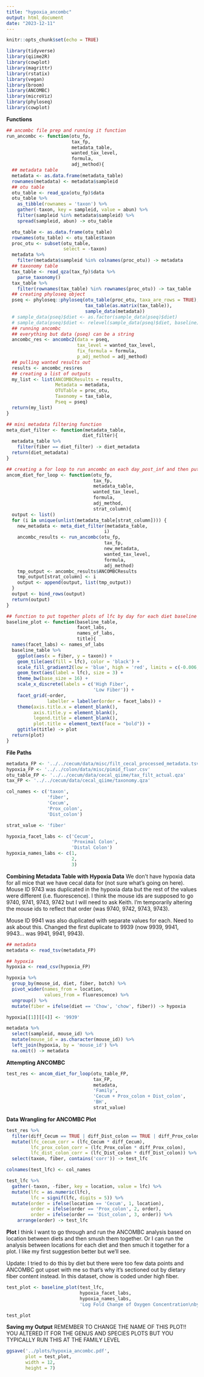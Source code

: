 ```yaml
---
title: "hypoxia_ancombc"
output: html_document
date: "2023-12-11"
---
```


```r
knitr::opts_chunk$set(echo = TRUE)
```

```r
library(tidyverse)
library(qiime2R)
library(cowplot)
library(magrittr)
library(rstatix)
library(vegan)
library(broom)
library(ANCOMBC)
library(microViz)
library(phyloseq)
library(cowplot)
```

**Functions**
```r
## ancombc file prep and running it function
run_ancombc <- function(otu_fp,
                        tax_fp,
                        metadata_table,
                        wanted_tax_level,
                        formula,
                        adj_method){
  ## metadata table 
  metadata <- as.data.frame(metadata_table)
  rownames(metadata) <- metadata$sampleid
  ## otu table
  otu_table <- read_qza(otu_fp)$data
  otu_table %>% 
    as_tibble(rownames = 'taxon') %>% 
    gather(-taxon, key = sampleid, value = abun) %>% 
    filter(sampleid %in% metadata$sampleid) %>% 
    spread(sampleid, abun) -> otu_table

  otu_table <- as.data.frame(otu_table)
  rownames(otu_table) <- otu_table$taxon
  proc_otu <- subset(otu_table,
                     select = -taxon)
  metadata %>% 
    filter(metadata$sampleid %in% colnames(proc_otu)) -> metadata
  ## taxonomy table
  tax_table <- read_qza(tax_fp)$data %>% 
    parse_taxonomy()
  tax_table %>% 
    filter(rownames(tax_table) %in% rownames(proc_otu)) -> tax_table
  ## creating phyloseq object
  pseq <- phyloseq::phyloseq(otu_table(proc_otu, taxa_are_rows = TRUE),
                             tax_table(as.matrix(tax_table)),
                             sample_data(metadata))
  # sample_data(pseq)$diet <- as.factor(sample_data(pseq)$diet)
  # sample_data(pseq)$diet <- relevel(sample_data(pseq)$diet, baseline)
  ## running ancombc
  ## everything but data (pseq) can be a string
  ancombc_res <- ancombc2(data = pseq,
                          tax_level = wanted_tax_level,
                          fix_formula = formula,
                          p_adj_method = adj_method)
  ## pulling wanted results out
  results <- ancombc_res$res
  ## creating a list of outputs
  my_list <- list(ANCOMBCResults = results,
                  Metadata = metadata,
                  OTUTable = proc_otu,
                  Taxonomy = tax_table,
                  Pseq = pseq)
  return(my_list)
}

## mini metadata filtering function
meta_diet_filter <- function(metadata_table,
                            diet_filter){
  metadata_table %>% 
    filter(fiber == diet_filter) -> diet_metadata
  return(diet_metadata)
}

## creating a for loop to run ancombc on each day_post_inf and then put all the tables together into one giant table
ancom_diet_for_loop <- function(otu_fp,
                                tax_fp,
                                metadata_table,
                                wanted_tax_level,
                                formula,
                                adj_method,
                                strat_column){
  output <- list()
  for (i in unique(unlist(metadata_table[strat_column]))) {
    new_metadata <- meta_diet_filter(metadata_table,
                                    i)
    ancombc_results <- run_ancombc(otu_fp,
                                    tax_fp,
                                    new_metadata,
                                    wanted_tax_level,
                                    formula,
                                    adj_method)
    tmp_output <- ancombc_results$ANCOMBCResults
    tmp_output[strat_column] <- i
    output <- append(output, list(tmp_output))
  }
  output <- bind_rows(output)
  return(output)
}

## function to put together plots of lfc by day for each diet baseline 
baseline_plot <- function(baseline_table,
                          facet_labs,
                          names_of_labs,
                          title){
  names(facet_labs) <- names_of_labs
  baseline_table %>% 
    ggplot(aes(x = fiber, y = taxon)) +
    geom_tile(aes(fill = lfc), color = 'black') +
    scale_fill_gradient2(low = 'blue', high = 'red', limits = c(-0.006, 0.006)) +
    geom_text(aes(label = lfc), size = 3) +
    theme_bw(base_size = 16) +
    scale_x_discrete(labels = c('High Fiber',
                                'Low Fiber')) +
    facet_grid(~order,
               labeller = labeller(order = facet_labs)) +
    theme(axis.title.x = element_blank(),
          axis.title.y = element_blank(),
          legend.title = element_blank(),
          plot.title = element_text(face = "bold")) +
    ggtitle(title) -> plot
  return(plot)
}
```

**File Paths**
```r
metadata_FP <- '../../cecum/data/misc/filt_cecal_processed_metadata.tsv'
hypoxia_FP <- '../../colon/data/misc/pimid_fluor.csv'
otu_table_FP <- '../../cecum/data/cecal_qiime/tax_filt_actual.qza'
tax_FP <- '../../cecum/data/cecal_qiime/taxonomy.qza'

col_names <- c('taxon',
               'fiber',
               'Cecum',
               'Prox_colon',
               'Dist_colon')

strat_value <- 'fiber'

hypoxia_facet_labs <- c('Cecum',
                        'Proximal Colon',
                        'Distal Colon')
hypoxia_names_labs <- c(1,
                        2,
                        3)
```

**Combining Metadata Table with Hypoxia Data**
We don't have hypoxia data for all mice that we have cecal data for (not sure what's going on here). 
Mouse ID 9743 was duplicated in the hypoxia data but the rest of the values were different (i.e. fluorescence). I think the mouse ids are supposed to go 9740, 9741, 9743, 9742 but I will need to ask Keith. I'm temporarily altering the mouse ids to reflect that order (was 9740, 9742, 9743, 9743). 

Mouse ID 9941 was also duplicated with separate values for each. Need to ask about this. Changed the first duplicate to 9939 (now 9939, 9941, 9943... was 9941, 9941, 9943). 
```r
## metadata
metadata <- read_tsv(metadata_FP)

## hypoxia 
hypoxia <- read_csv(hypoxia_FP)

hypoxia %>% 
  group_by(mouse_id, diet, fiber, batch) %>% 
  pivot_wider(names_from = location, 
              values_from = fluorescence) %>% 
  ungroup() %>% 
  mutate(fiber = ifelse(diet == 'Chow', 'chow', fiber)) -> hypoxia

hypoxia[[1]][[4]] <- '9939'

metadata %>% 
  select(sampleid, mouse_id) %>% 
  mutate(mouse_id = as.character(mouse_id)) %>% 
  left_join(hypoxia, by = 'mouse_id') %>% 
  na.omit() -> metadata
```

**Attempting ANCOMBC**
```r
test_res <- ancom_diet_for_loop(otu_table_FP,
                                tax_FP,
                                metadata,
                                'Family',
                                'Cecum + Prox_colon + Dist_colon',
                                'BH',
                                strat_value)
```

**Data Wrangling for ANCOMBC Plot**
```r
test_res %>% 
  filter(diff_Cecum == TRUE | diff_Dist_colon == TRUE | diff_Prox_colon == TRUE) %>% 
  mutate(lfc_cecum_corr = (lfc_Cecum * diff_Cecum),
         lfc_prox_colon_corr = (lfc_Prox_colon * diff_Prox_colon),
         lfc_dist_colon_corr = (lfc_Dist_colon * diff_Dist_colon)) %>% 
  select(taxon, fiber, contains('corr')) -> test_lfc

colnames(test_lfc) <- col_names

test_lfc %>% 
  gather(-taxon, -fiber, key = location, value = lfc) %>% 
  mutate(lfc = as.numeric(lfc),
         lfc = signif(lfc, digits = 5)) %>% 
  mutate(order = ifelse(location == 'Cecum', 1, location),
         order = ifelse(order == 'Prox_colon', 2, order),
         order = ifelse(order == 'Dist_colon', 3, order)) %>% 
    arrange(order) -> test_lfc
```

**Plot**
I think I want to go through and run the ANCOMBC analysis based on location between diets and then smush them together. Or I can run the analysis between locations for each diet and then smuch it together for a plot. I like my first suggestion better but we'll see. 

Update: I tried to do this by diet but there were too few data points and ANCOMBC got upset with me so that's why it's sectioned out by dietary fiber content instead. In this dataset, chow is coded under high fiber. 
```r
test_plot <- baseline_plot(test_lfc,
                           hypoxia_facet_labs,
                           hypoxia_names_labs,
                           'Log Fold Change of Oxygen Concentration\nby Location and Dietary Fiber Content')

test_plot
```

**Saving my Output**
REMEMBER TO CHANGE THE NAME OF THIS PLOT!! YOU ALTERED IT FOR THE GENUS AND SPECIES PLOTS BUT YOU TYPICALLY RUN THIS AT THE FAMILY LEVEL
```r
ggsave('../plots/hypoxia_ancombc.pdf',
       plot = test_plot,
       width = 12, 
       height = 7)
```

